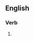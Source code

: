 {{also|re-running}}

==English==

===Verb===
{{head|en|present participle}}

# {{present participle of|rerun|lang=en|nocat=1}}
